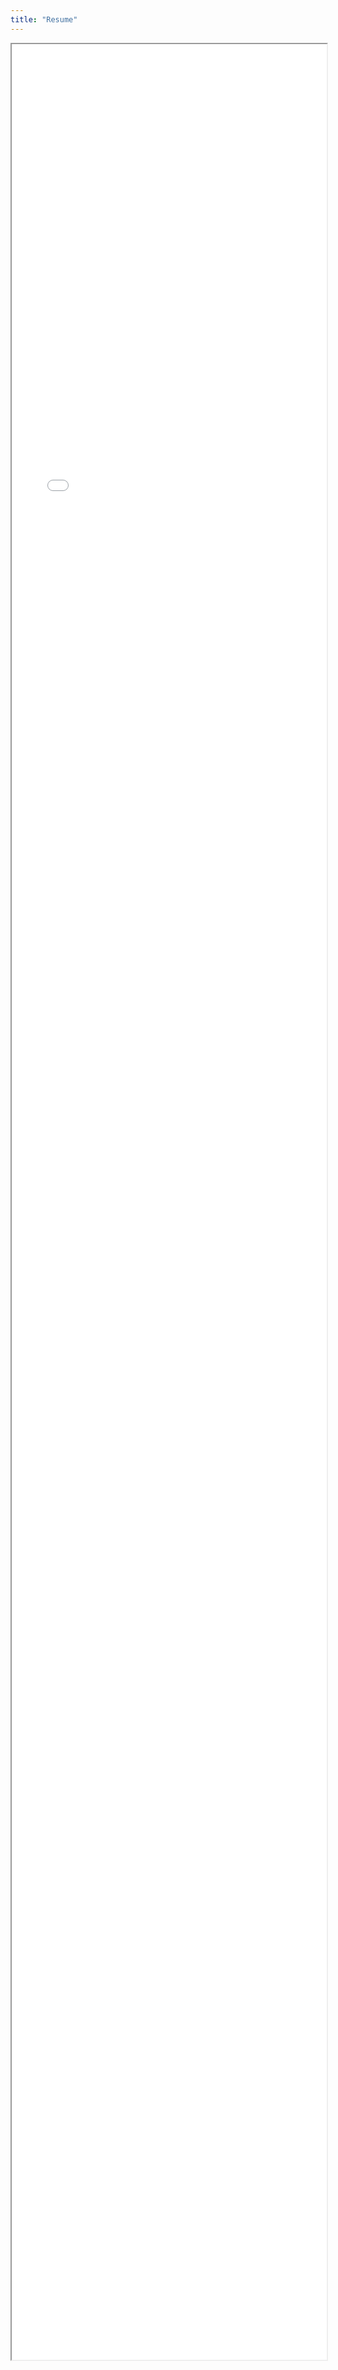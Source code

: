 ```yaml
---
title: "Resume"
---
```


<iframe src="img/03192025_Catalina Cañizares.pdf" width="100%" height="95%">
</iframe>

